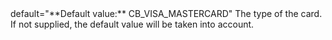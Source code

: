   

  
<ParamField body="CardType" type="string" >   
default="**Default value:** CB_VISA_MASTERCARD"    
The type of the card. If not supplied, the default value will be taken into account.  
</ParamField>